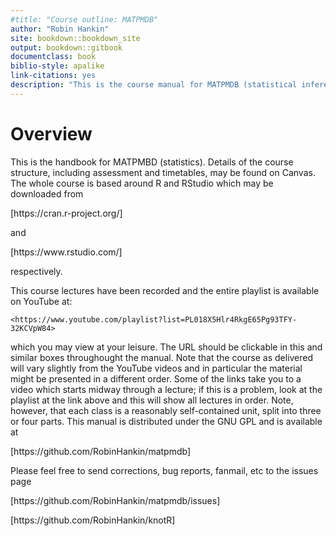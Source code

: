 ```yaml
--- 
#title: "Course outline: MATPMDB"
author: "Robin Hankin"
site: bookdown::bookdown_site
output: bookdown::gitbook
documentclass: book
biblio-style: apalike
link-citations: yes
description: "This is the course manual for MATPMDB (statistical inference)"
---
```




 \newpage
 \pagenumbering{arabic}

# Overview {-}

This is the handbook for MATPMBD (statistics).  Details of the course
structure, including assessment and timetables, may be found on
Canvas.  The whole course is based around R and RStudio which may be
downloaded from

[https://cran.r-project.org/]

and

[https://www.rstudio.com/]

respectively.

This course lectures have been recorded and the entire playlist is
available on YouTube at:

```block2
<https://www.youtube.com/playlist?list=PL018X5Hlr4RkgE65Pg93TFY-32KCVpW84>
```

which you may view at your leisure.  The URL should be clickable in
this and similar boxes throughought the manual.  Note that the course
as delivered will vary slightly from the YouTube videos and in
particular the material might be presented in a different order.  Some
of the links take you to a video which starts midway through a
lecture; if this is a problem, look at the playlist at the link above
and this will show all lectures in order.  Note, however, that each
class is a reasonably self-contained unit, split into three or four
parts.  This manual is distributed under the GNU GPL and is available
at

[https://github.com/RobinHankin/matpmdb]

Please feel free to send corrections, bug reports, fanmail, etc to the
issues page

[https://github.com/RobinHankin/matpmdb/issues]


\newpage
\includegraphics{ornamental20}

[https://github.com/RobinHankin/knotR]

